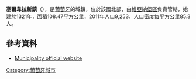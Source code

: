 {{Coord|41|58|N|8|41|W|display=title}}

'''塞爾韋拉新鎮'''（{{lang-pt|Vila Nova de Cerveira}}），是[[葡萄牙|葡萄牙]]的城鎮，位於該國北部，由[[維亞納堡區|維亞納堡區]]負責管轄，始建於1321年，面積108.47平方公里，2011年人口9,253，人口密度每平方公里85.3人。

==參考資料==
*[http://www.cm-vncerveira.pt Municipality official website] {{Wayback|url=http://www.cm-vncerveira.pt/ |date=20210223151838 }}

{{Portugal-geo-stub}}
[[Category:葡萄牙城市|Category:葡萄牙城市]]